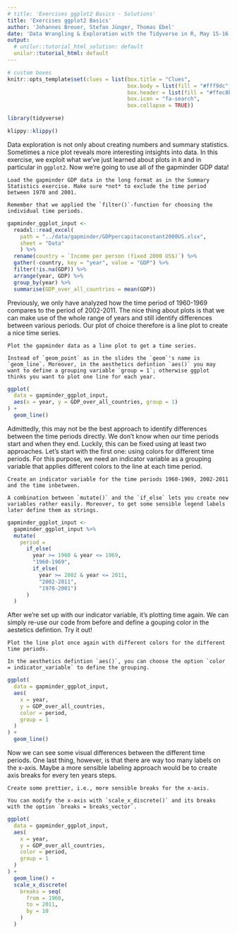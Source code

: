 ```yaml
---
# title: 'Exercises ggplot2 Basics - Solutions'
title: 'Exercises ggplot2 Basics'
author: 'Johannes Breuer, Stefan Jünger, Thomas Ebel'
date: 'Data Wrangling & Exploration with the Tidyverse in R, May 15-16, 2019'
output:
  # unilur::tutorial_html_solution: default
  unilur::tutorial_html: default
---
```


```r
# custom boxes
knitr::opts_template$set(clues = list(box.title = "Clues",
                                      box.body = list(fill = "#fff9dc", colour = "black"),
                                      box.header = list(fill = "#ffec8b", colour = "black"),
                                      box.icon = "fa-search",
                                      box.collapse = TRUE))

library(tidyverse)
```

```r
klippy::klippy()
```

Data exploration is not only about creating numbers and summary statistics. Sometimes a nice plot reveals more interesting intsights into data. In this exercise, we exploit what we've just learned about plots in `R` and in particular in `ggplot2`. Now we're going to use all of the gapminder GDP data!

```block
Load the gapminder GDP data in the long format as in the Summary Statistics exercise. Make sure *not* to exclude the time period between 1970 and 2001.
```

```block
Remember that we applied the `filter()`-function for choosing the individual time periods.
```

```r
gapminder_ggplot_input <- 
  readxl::read_excel(
    path = "../data/gapminder/GDPpercapitaconstant2000US.xlsx",
    sheet = "Data"
    ) %>% 
  rename(country = `Income per person (fixed 2000 US$)`) %>%
  gather(-country, key = "year", value = "GDP") %>% 
  filter(!is.na(GDP)) %>% 
  arrange(year, GDP) %>%
  group_by(year) %>% 
  summarise(GDP_over_all_countries = mean(GDP))
```

Previously, we only have analyzed how the time period of 1960-1969 compares to the period of 2002-2011. The nice thing about plots is that we can make use of the whole range of years and still identify differences between various periods. Our plot of choice therefore is a line plot to create a nice time series.

```block
Plot the gapminder data as a line plot to get a time series.
```

```block
Instead of `geom_point` as in the slides the `geom`'s name is `geom_line`. Moreover, in the aesthetics defintion `aes()` you may want to define a grouping variable `group = 1`; otherwise ggplot thinks you want to plot one line for each year.
```

```r
ggplot(
  data = gapminder_ggplot_input,
  aes(x = year, y = GDP_over_all_countries, group = 1)
) +
  geom_line()
```

Admittedly, this may not be the best approach to identify differences between the time periods directly. We don't know when our time periods start and when they end. Luckily, this can be fixed using at least two approaches. Let's start with the first one: using colors for different time periods. For this purpose, we need an indicator variable as a grouping variable that applies different colors to the line at each time period.

```block
Create an indicator variable for the time periods 1960-1969, 2002-2011 and the time inbetween.
```

```block
A combination between `mutate()` and the `if_else` lets you create new variables rather easily. Moreover, to get some sensible legend labels later define them as strings.
```

```r
gapminder_ggplot_input <-
  gapminder_ggplot_input %>% 
  mutate(
    period = 
      if_else(
        year >= 1960 & year <= 1969, 
        "1960-1969",
        if_else(
          year >= 2002 & year <= 2011, 
          "2002-2011", 
          "1970-2001")
      )
  )
```

After we're set up with our indicator variable, it's plotting time again. We can simply re-use our code from before and define a gouping color in the aestetics defintion. Try it out!

```block
Plot the line plot once again with different colors for the different time periods.
```

```block
In the aesthetics defintion `aes()`, you can choose the option `color = indicator_variable` to define the grouping.
```

```r
ggplot(
  data = gapminder_ggplot_input,
  aes(
    x = year, 
    y = GDP_over_all_countries, 
    color = period, 
    group = 1
  )
) +
  geom_line()
```

Now we can see some visual differences between the different time periods. One last thing, however, is that there are way too many labels on the x-axis. Maybe a more sensible labeling approach would be to create axis breaks for every ten years steps.

```block
Create some prettier, i.e., more sensible breaks for the x-axis.
```

```block
You can modify the x-axis with `scale_x_discrete()` and its breaks with the option `breaks = breaks_vector`.
```

```r
ggplot(
  data = gapminder_ggplot_input,
  aes(
    x = year, 
    y = GDP_over_all_countries, 
    color = period, 
    group = 1
  )
) +
  geom_line() +
  scale_x_discrete(
    breaks = seq(
      from = 1960, 
      to = 2011,
      by = 10
    )
  )
```
